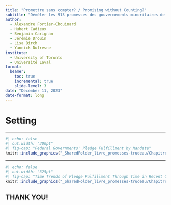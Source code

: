 ```yaml
---
title: "Promettre sans compter? / Promising without Counting?"
subtitle: "Démêler les 913 promesses des gouvernements minoritaires de Justin Trudeau / Untangling the 913 Promises of Justin Trudeau's Minority Governments"
author:
  - Alexandre Fortier-Chouinard
  - Hubert Cadieux
  - Benjamin Carignan
  - Jérémie Drouin
  - Lisa Birch
  - Yannick Dufresne
institute:
  - University of Toronto
  - Université Laval
format:
  beamer:
    toc: true
    incremental: true
    slide-level: 3
date: "December 11, 2023"
date-format: long
---
```

# Setting

----

```r
#| echo: false
#| out.width: "300pt"
#| fig-cap: "Federal Governments' Pledge Fulfillment by Mandate"
knitr::include_graphics("_SharedFolder_livre_promesses-trudeau/Chapitre 1/graphs/VerdictsParMandat-EN.png")
```

<!--
Présentation surtout descriptive aujourd'hui, pour établir les bases

% de promesses réalisées par mandat : score le plus élevé = Harper 2011-2015

% de promesses rompues par mandat = le + faible pour Harper

score + faible pour Trudeau

Excluant le mandat actuel, depuis 1993, pour le mandat moyen, 55,8 % des promesses ont été réalisées, 13,8 % ont été partiellement réalisées et 30,3 % ont été rompues

Les gouvernements canadiens tendent donc à réaliser davantage de promesses que celles qu’ils rompent

Les gouvernements minoritaires semblent également réaliser moins de promesses que les gouvernements majoritaires (Chrétien exception)

Beaucoup de promesses partiellement réalisées. Promesses au moins 2 fois + longues. Beaucoup de mentions de collaboration avec provinces et peuples autochtones


-->

----

```r
#| echo: false
#| out.width: "325pt"
#| fig-cap: "Time Trends of Pledge Fulfillment Through Time in Recent Canadian Minority Governments"
knitr::include_graphics("_SharedFolder_livre_promesses-trudeau/Chapitre 1/graphs/progression_mandats_minoritaires_EN_pres.png")
```
<!--
Durant le mandat de 2019-2021, le taux de réalisation des promesses électorales et a été relativement faible comparativement aux autres mandats minoritaires étudiés. Le mandat a connu un démarrage particulièrement lent, la proportion des promesses tenues plafonnant à 6 % pendant la majorité des 500 premiers jours. Cette stagnation a été suivie d'une hausse modeste au 501e jour, où le taux a grimpé à 15 %, indiquant une accélération dans l'accomplissement des engagements en raison du dépôt du Budget 2021-2022.

Il est pertinent de noter trois événements significatifs survenus au début du mandat, chacun ayant potentiellement influencé la capacité du gouvernement à honorer ses promesses : l'avion civil ukrainien abattu en Iran, les blocus autochtones anti-gazoduc et le début de la pandémie mondiale de la COVID-19. Malgré ces perturbations, la fin du mandat a été marquée par une progression notable, avec un taux d'accomplissement des promesses qui s'est élevé jusqu’à 51 %, se rapprochant ainsi des performances observées pendant les mandats de Higgs et de Marois.

Le mandat de 2021 à aujourd'hui démontre une tendance initiale similaire à celle des mandats précédents de Higgs et de Marois, avec une croissance stable des promesses réalisées. Cependant, entre le 250e et le 300e jour, cette progression a légèrement ralenti. Néanmoins, entre le 400e et le 500e jour, un rattrapage significatif a été observé, et le mandat a non seulement comblé le retard mais a également surpassé les autres, atteignant un taux de 80 % de promesses tenues en partie ou en voie.

Le déclenchement de la guerre en Ukraine pourrait laisser supposer un impact sur la gestion du mandat, mais les données indiquent une augmentation drastique de l'accomplissement des promesses peu de temps après cet événement.
-->

## THANK YOU!
